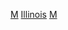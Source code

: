 {{Commons category|Military in Illinois}}
{{GeoGroupTemplate}}

[[Category:伊利諾州|M]]
[[Category:美国各州军事|Illinois]]
[[Category:伊利諾伊州政府|M]]